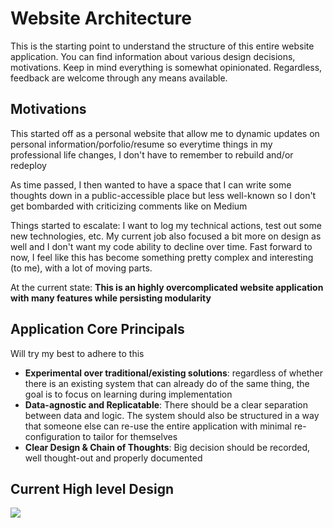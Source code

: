 # Website Architecture

This is the starting point to understand the structure of this entire website application. You can find information about various design decisions, motivations. Keep in mind everything is somewhat opinionated. Regardless, feedback are welcome through any means available.

## Motivations

This started off as a personal website that allow me to dynamic updates on personal information/porfolio/resume so everytime things in my professional life changes, I don't have to remember to rebuild and/or redeploy

As time passed, I then wanted to have a space that I can write some thoughts down in a public-accessible place but less well-known so I don't get bombarded with criticizing comments like on Medium

Things started to escalate: I want to log my technical actions, test out some new technologies, etc. My current job also focused a bit more on design as well and I don't want my code ability to decline over time. Fast forward to now, I feel like this has become something pretty complex and interesting (to me), with a lot of moving parts.

At the current state: **This is an highly overcomplicated website application with many features while persisting modularity**

## Application Core Principals

Will try my best to adhere to this

- **Experimental over traditional/existing solutions**: regardless of whether there is an existing system that can already do of the same thing, the goal is to focus on learning during implementation
- **Data-agnostic and Replicatable**: There should be a clear separation between data and logic. The system should also be structured in a way that someone else can re-use the entire application with minimal re-configuration to tailor for themselves
- **Clear Design & Chain of Thoughts**: Big decision should be recorded, well thought-out and properly documented

## Current High level Design

<img src="../../attachments/DD_PersonalWebsiteArchitecture.png" align="center" />
